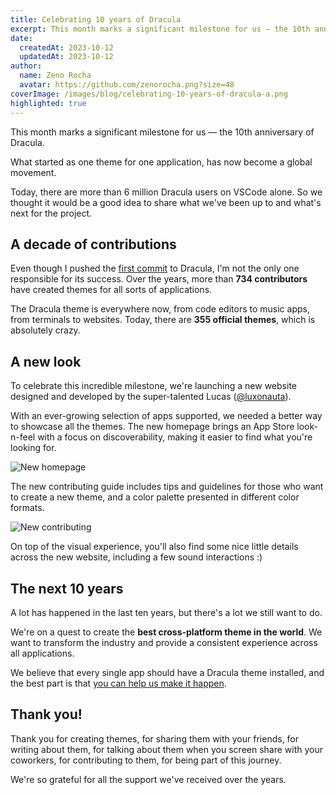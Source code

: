 ```yaml
---
title: Celebrating 10 years of Dracula
excerpt: This month marks a significant milestone for us — the 10th anniversary of Dracula. What started as one theme for one application, has now become a global movement.
date:
  createdAt: 2023-10-12
  updatedAt: 2023-10-12
author:
  name: Zeno Rocha
  avatar: https://github.com/zenorocha.png?size=48
coverImage: /images/blog/celebrating-10-years-of-dracula-a.png
highlighted: true
---
```


This month marks a significant milestone for us — the 10th anniversary of Dracula.

What started as one theme for one application, has now become a global movement.

Today, there are more than 6 million Dracula users on VSCode alone. So we thought it would be a good idea to share what we've been up to and what's next for the project.

## A decade of contributions

Even though I pushed the [first commit](https://github.com/dracula/dracula-theme/commit/7e4d17ade6a54b7b7d8037a0d2160a293f17ef5c) to Dracula, I'm not the only one responsible for its success. Over the years, more than **734 contributors** have created themes for all sorts of applications.

The Dracula theme is everywhere now, from code editors to music apps, from terminals to websites. Today, there are **355 official themes**, which is absolutely crazy.

## A new look

To celebrate this incredible milestone, we're launching a new website designed and developed by the super-talented Lucas ([@luxonauta](https://twitter.com/luxonauta)).

With an ever-growing selection of apps supported, we needed a better way to showcase all the themes. The new homepage brings an App Store look-n-feel with a focus on discoverability, making it easier to find what you're looking for.

![New homepage](/images/blog/celebrating-10-years-of-dracula-b.png)

The new contributing guide includes tips and guidelines for those who want to create a new theme, and a color palette presented in different color formats.

![New contributing](/images/blog/celebrating-10-years-of-dracula-c.png)

On top of the visual experience, you'll also find some nice little details across the new website, including a few sound interactions :)

## The next 10 years

A lot has happened in the last ten years, but there's a lot we still want to do.

We're on a quest to create the **best cross-platform theme in the world**. We want to transform the industry and provide a consistent experience across all applications.

We believe that every single app should have a Dracula theme installed, and the best part is that [you can help us make it happen](/contribute).

## Thank you!

Thank you for creating themes, for sharing them with your friends, for writing about them, for talking about them when you screen share with your coworkers, for contributing to them, for being part of this journey.

We're so grateful for all the support we've received over the years.